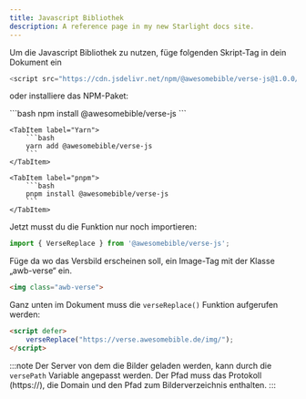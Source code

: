 ```yaml
---
title: Javascript Bibliothek
description: A reference page in my new Starlight docs site.
---
```


Um die Javascript Bibliothek zu nutzen, füge folgenden Skript-Tag in dein Dokument ein

```javascript
<script src="https://cdn.jsdelivr.net/npm/@awesomebible/verse-js@1.0.0/index.js"></script>
```

oder installiere das NPM-Paket:

<Tabs>
    <TabItem label="npm">
        ```bash
        npm install @awesomebible/verse-js
        ```
    </TabItem>

    <TabItem label="Yarn">
        ```bash
        yarn add @awesomebible/verse-js
        ```
    </TabItem>

    <TabItem label="pnpm">
        ```bash
        pnpm install @awesomebible/verse-js
        ```
    </TabItem>
</Tabs>

Jetzt musst du die Funktion nur noch importieren:
```javascript
import { VerseReplace } from '@awesomebible/verse-js';

```

Füge da wo das Versbild erscheinen soll, ein Image-Tag mit der Klasse „awb-verse“ ein.

```html
<img class="awb-verse">
```

Ganz unten im Dokument muss die ``verseReplace()`` Funktion aufgerufen werden:

```html
<script defer>
    verseReplace("https://verse.awesomebible.de/img/");
</script>

```

:::note
Der Server von dem die Bilder geladen werden, kann durch die `versePath` Variable angepasst werden.
Der Pfad muss das Protokoll (https://), die Domain und den Pfad zum Bilderverzeichnis enthalten.
:::